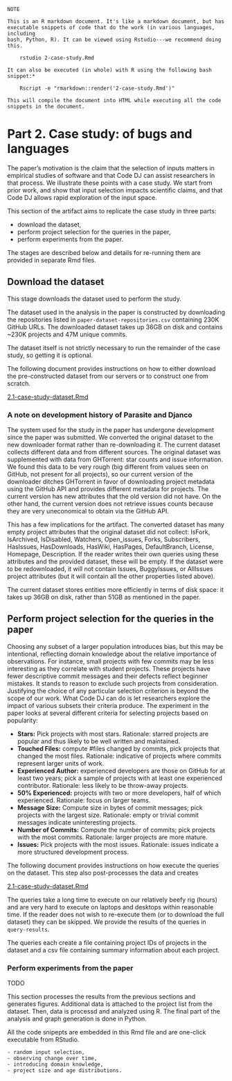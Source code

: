 ~~~
NOTE

This is an R markdown document. It's like a markdown document, but has 
executable snippets of code that do the work (in various languages, including
bash, Python, R). It can be viewed using Rstudio---we recommend doing this.

    rstudio 2-case-study.Rmd

It can also be executed (in whole) with R using the following bash snippet:*
 
    Rscript -e "rmarkdown::render('2-case-study.Rmd')"

This will compile the document into HTML while executing all the code 
snippets in the document.
~~~

# Part 2. Case study: of bugs and languages

The paper's motivation is the claim that the selection of inputs matters in empirical studies
of software and that Code DJ can assist researchers in that process. We illustrate these points
with a case study. We start from prior work, and show that input selection impacts scientific
claims, and that Code DJ allows rapid exploration of the input space.

This section of the artifact aims to replicate the case study in three parts:

- download the dataset,
- perform project selection for the queries in the paper,
- perform experiments from the paper.

The stages are described below and details for re-running them are provided in separate Rmd files.

## Download the dataset

This stage downloads the dataset used to perform the study. 

The dataset used in the analysis in the paper is constructed by downloading the
repositories listed in `paper-dataset-repositories.csv` containing 230K
GitHub URLs. The downloaded dataset takes up 36GB on disk and contains ~230K 
projects and 47M unique commits.

The dataset itself is not strictly necessary to run the remainder of the case study, 
so getting it is optional.

The following document provides instructions on how to either download the pre-constructed 
dataset from our servers or to construct one from scratch.

[2.1-case-study-dataset.Rmd](2.1-case-study-dataset.Rmd)

### A note on development history of Parasite and Djanco

The system used for the study in the paper has undergone development since the paper was submitted. 
We converted the original dataset to the new downloader format rather than re-downloading it.
The current dataset collects different data and from different sources. The original dataset was supplemented with data
from GHTorrent: star counts and issue information. We found this data to be very rough (big different from values seen 
on GitHub, not present for all projects), so our current version of the downloader ditches GHTorrent in favor of 
downloading project metadata using the GitHub API and provides different metadata for projects. The current version has
new attributes that the old version did not have. On the other hand, the current version does not retrieve issues counts
because they are very uneconomical to obtain via the GitHub API. 

This has a few implications for the artifact. The converted dataset has many empty project attributes that the original 
dataset did not collect: IsFork, IsArchived, IsDisabled,
Watchers, Open_issues, Forks, Subscribers, HasIssues, HasDownloads, HasWiki, HasPages, DefaultBranch, License, Homepage, Description. 
If the reader writes their own queries using these attributes and the provided dataset, these will be empty. 
If the dataset were to be redownloaded, it will not contain Issues, BuggyIssues, or AllIssues project attributes (but it will 
contain all the other properties listed above).

The current dataset stores entities more efficiently in terms of disk space: it takes up 36GB on disk,
rather than 51GB as mentioned in the paper.

## Perform project selection for the queries in the paper

Choosing any subset of a larger population introduces bias, but this may be intentional,
reflecting domain knowledge about the relative importance of observations. For instance,
small projects with few commits may be less interesting as they correlate with student
projects. These projects have fewer descriptive commit messages and their defects reflect
beginner mistakes. It stands to reason to exclude such projects from consideration. Justifying
the choice of any particular selection criterion is beyond the scope of our work. What Code DJ
can do is let researchers explore the impact of various subsets their criteria produce. The
experiment in the paper looks at several different criteria for selecting projects based on 
popularity:

* **Stars:** Pick projects with most stars. Rationale: starred projects are 
  popular and thus likely to be well written and maintained. 
* **Touched Files:** compute #files changed by commits, pick projects that
  changed the most files. Rationale: indicative of projects where commits 
  represent larger units of work.
* **Experienced Author:** experienced developers are those on GitHub for at 
  least two years; pick a sample of projects with at least one experienced 
  contributor. Rationale: less likely to be throw-away projects.
* **50% Experienced:** projects with two or more developers, half of which 
  experienced. Rationale: focus on larger teams.
* **Message Size:** Compute size in bytes of commit messages; pick projects 
  with the largest size. Rationale: empty or trivial commit messages 
  indicate uninteresting projects.
* **Number of Commits:** Compute the number of commits; pick projects with the 
  most commits. Rationale: larger projects are more mature.
* **Issues:** Pick projects with the most issues. Rationale: issues indicate 
  a more structured development process.

The following document provides instructions on how execute the queries on the 
dataset. This step also post-processes the data and creates 

[2.1-case-study-dataset.Rmd](2.1-case-study-dataset.Rmd)

The queries take a long time to execute on our relatively beefy rig (hours) and are very 
hard to execute on laptops and desktops within reasonable time. If the reader does not 
wish to re-execute them (or to download the full dataset) they can be skipped. We provide the 
results of the queries in `query-results`.

The queries each create a file containing project IDs of projects in the dataset and 
a csv file containing summary information about each project.

### Perform experiments from the paper

TODO

This section processes the results from the previous sections and generates
figures. Additional data is attached to the project list from the dataset. 
Then, data is processd and analyzed using R. The final part of the analysis and
graph generation is done in Python. 

All the code snipepts are embedded in this Rmd file and are one-click
executable from RStudio.


    - random input selection,
    - observing change over time,
    - introducing domain knowledge,
    - project size and age distributions.

